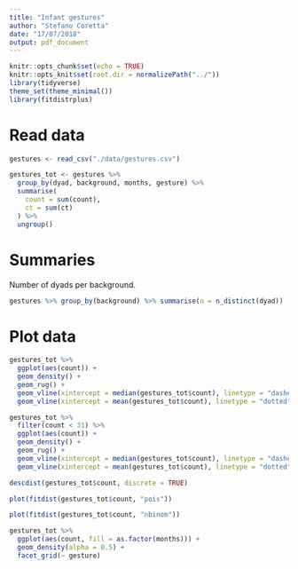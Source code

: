 ```yaml
---
title: "Infant gestures"
author: "Stefano Coretta"
date: "17/07/2018"
output: pdf_document
---
```


```r
knitr::opts_chunk$set(echo = TRUE)
knitr::opts_knit$set(root.dir = normalizePath("../"))
library(tidyverse)
theme_set(theme_minimal())
library(fitdistrplus)
```

# Read data

```r
gestures <- read_csv("./data/gestures.csv")

gestures_tot <- gestures %>%
  group_by(dyad, background, months, gesture) %>%
  summarise(
    count = sum(count),
    ct = sum(ct)
  ) %>%
  ungroup()
```

# Summaries

Number of dyads per background.

```r
gestures %>% group_by(background) %>% summarise(n = n_distinct(dyad))
```

# Plot data

```r
gestures_tot %>%
  ggplot(aes(count)) +
  geom_density() +
  geom_rug() +
  geom_vline(xintercept = median(gestures_tot$count), linetype = "dashed", colour = "orange") +
  geom_vline(xintercept = mean(gestures_tot$count), linetype = "dotted", colour = "blue")
```

```r
gestures_tot %>%
  filter(count < 31) %>%
  ggplot(aes(count)) +
  geom_density() +
  geom_rug() +
  geom_vline(xintercept = median(gestures_tot$count), linetype = "dashed", colour = "orange") +
  geom_vline(xintercept = mean(gestures_tot$count), linetype = "dotted", colour = "blue")
```

```r
descdist(gestures_tot$count, discrete = TRUE)
```

```r
plot(fitdist(gestures_tot$count, "pois"))
```

```r
plot(fitdist(gestures_tot$count, "nbinom"))
```

```r
gestures_tot %>%
  ggplot(aes(count, fill = as.factor(months))) +
  geom_density(alpha = 0.5) +
  facet_grid(~ gesture)
```


